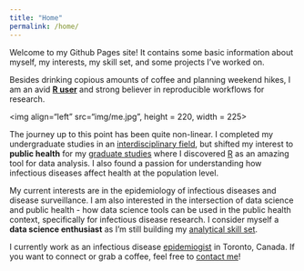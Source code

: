 ```yaml
---
title: "Home"
permalink: /home/
---
```


Welcome to my Github Pages site! It contains some basic information about myself, my interests, my skill set, and some projects I've worked on.

Besides drinking copious amounts of coffee and planning weekend hikes, I am an avid **[R user](https://www.r-project.org/){target="_blank"}** and strong believer in reproducible workflows for research.  

<img align="left" src="img/me.jpg", height = 220, width = 225>

The journey up to this point has been quite non-linear. I completed my undergraduate studies in an [interdisciplinary field](https://www.schulich.uwo.ca/biophysics/undergraduate/future_students/what_is_medical_biophysics.html){target="_blank"}, but shifted my interest to **public health** for my [graduate studies](https://www.bu.edu/sph/){target="_blank"} where I discovered [R](https://www.r-project.org/) as an amazing tool for data analysis. I also found a passion for understanding how infectious diseases affect health at the population level. 

My current interests are in the epidemiology of infectious diseases and disease surveillance. I am also interested in the intersection of data science and public health - how data science tools can be used in the public health context, specifically for infectious disease research. I consider myself a **data science enthusiast** as I'm still building my [analytical skill set](cv.html).  

I currently work as an infectious disease [epidemiogist](https://www.bmj.com/about-bmj/resources-readers/publications/epidemiology-uninitiated/1-what-epidemiology){target="_blank"} in Toronto, Canada. If you want to connect or grab a coffee, feel free to [contact me](contact.html)!
